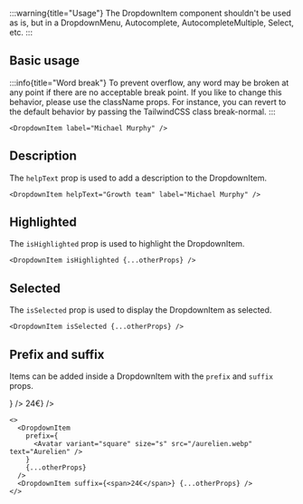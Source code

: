 
:::warning{title="Usage"}
The DropdownItem component shouldn't be used as is, but in a DropdownMenu,
Autocomplete, AutocompleteMultiple, Select, etc.
:::

## Basic usage

:::info{title="Word break"}
To prevent overflow, any word may be broken at any point if there are no
acceptable break point. If you like to change this behavior, please use the
className props. For instance, you can revert to the default behavior by
passing the TailwindCSS class break-normal.
:::

<Preview>
  <DropdownItem label="Michael Murphy" />
</Preview>

```tsx sandbox
<DropdownItem label="Michael Murphy" />
```

## Description

The `helpText` prop is used to add a description to the DropdownItem.

<Preview>
  <DropdownItem label="Michael Murphy" helpText="Growth team" />
</Preview>

```tsx sandbox
<DropdownItem helpText="Growth team" label="Michael Murphy" />
```

## Highlighted

The `isHighlighted` prop is used to highlight the DropdownItem.

<Preview>
  <DropdownItem label="Michael Murphy" isHighlighted />
</Preview>

```tsx
<DropdownItem isHighlighted {...otherProps} />
```

## Selected

The `isSelected` prop is used to display the DropdownItem as selected.

<Preview>
  <DropdownItem label="Michael Murphy" isSelected />
</Preview>

```tsx
<DropdownItem isSelected {...otherProps} />
```

## Prefix and suffix

Items can be added inside a DropdownItem with the `prefix` and `suffix` props.

<Preview>
  <DropdownItem
    label="Michael Murphy"
    prefix={
      <Avatar variant="square" size="s" src="/aurelien.webp" text="Aurelien" />
    }
  />
  <DropdownItem label="Michael Murphy" suffix={<span>24€</span>} />
</Preview>

```tsx
<>
  <DropdownItem
    prefix={
      <Avatar variant="square" size="s" src="/aurelien.webp" text="Aurelien" />
    }
    {...otherProps}
  />
  <DropdownItem suffix={<span>24€</span>} {...otherProps} />
</>
```
